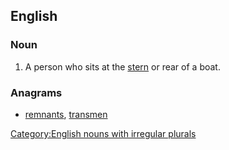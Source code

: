 ==English==

===Noun===
{{en-noun|pl=sternmen}}

# A person who sits at the [[stern]] or rear of a boat.

===Anagrams===
* [[remnants#English|remnants]], [[transmen#English|transmen]]

[[Category:English nouns with irregular plurals]]